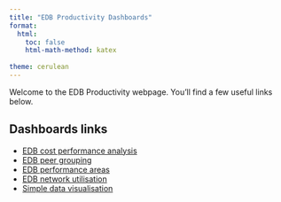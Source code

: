 ```yaml
---
title: "EDB Productivity Dashboards"
format: 
  html:
    toc: false
    html-math-method: katex
    
theme: cerulean
---
```


Welcome to the EDB Productivity webpage. You'll find a few useful links below.

## Dashboards links

<!-- Add below content programmatically for the indexing -->

- [EDB cost performance analysis](https://datascientistnz.github.io/edb_dashboards/quarto_dashboards/edb_cost_analysis)
- [EDB peer grouping](https://datascientistnz.github.io/edb_dashboards/quarto_dashboards/edb_peer_grouping)
- [EDB performance areas](https://datascientistnz.github.io/edb_dashboards/quarto_dashboards/edb_perf_areas)
- [EDB network utilisation](https://datascientistnz.github.io/edb_dashboards/quarto_dashboards/network_utilisation)
- [Simple data visualisation](https://datascientistnz.github.io/edb_dashboards/quarto_dashboards/simple_data_visualisation)
